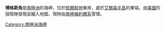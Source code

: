 {{coord|70|33|S|61|23|W|display=title}}

'''博格斯角'''是[[南極洲|南極洲]]的海岬，位於[[帕爾默地|帕爾默地]]東岸，處於[[艾爾森半島|艾爾森半島]]的東端，由[[美國|美國]]的探險隊發現並繪入地圖，現時由[[南極條約體系|南極條約體系]]管理。

{{Antarctica-geo-stub}}
[[Category:南極洲海岬|Category:南極洲海岬]]